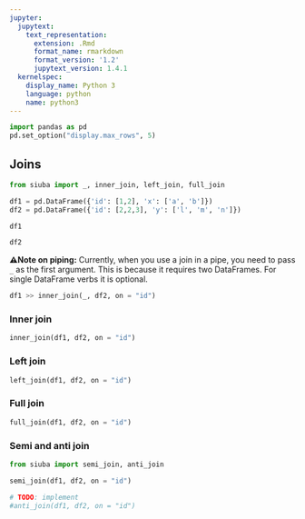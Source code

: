```yaml
---
jupyter:
  jupytext:
    text_representation:
      extension: .Rmd
      format_name: rmarkdown
      format_version: '1.2'
      jupytext_version: 1.4.1
  kernelspec:
    display_name: Python 3
    language: python
    name: python3
---
```


```python
import pandas as pd
pd.set_option("display.max_rows", 5)
```

## Joins

```python
from siuba import _, inner_join, left_join, full_join

df1 = pd.DataFrame({'id': [1,2], 'x': ['a', 'b']})
df2 = pd.DataFrame({'id': [2,2,3], 'y': ['l', 'm', 'n']})
```

```python
df1
```

```python
df2
```

**⚠️Note on piping:** Currently, when you use a join in a pipe, you need to pass `_` as the first argument. This is because it requires two DataFrames. For single DataFrame verbs it is optional.

```python
df1 >> inner_join(_, df2, on = "id")
```

### Inner join

```python
inner_join(df1, df2, on = "id")
```

### Left join 

```python
left_join(df1, df2, on = "id")
```

### Full join

```python

full_join(df1, df2, on = "id")
```

### Semi and anti join

```python
from siuba import semi_join, anti_join

semi_join(df1, df2, on = "id")
```

```python
# TODO: implement
#anti_join(df1, df2, on = "id")
```
